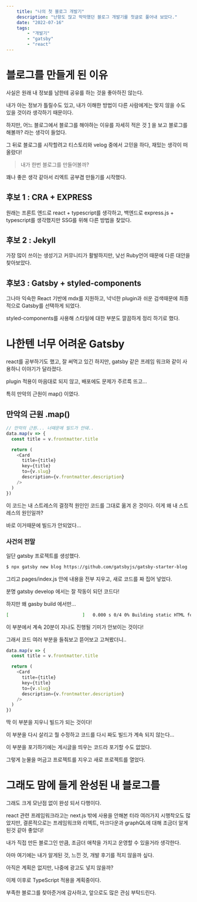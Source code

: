 ```yaml
---
    title: "나의 첫 블로그 개발기"
    description: "난항도 많고 막막했던 블로그 개발기를 첫글로 풀어내 보았다."
    date: "2022-07-16"
    tags:
        - "개발기"
        - "gatsby"
        - "react"
---
```


# 블로그를 만들게 된 이유

사실은 원래 내 정보를 남한테 공유를 하는 것을 좋아하진 않는다.

내가 아는 정보가 틀릴수도 있고,
내가 이해한 방법이 다른 사람에게는 맞지 않을 수도 있을 것이라 생각하기 때문이다.

하지만,
어느 블로그에서 블로그를 해야하는 이유를 자세히 적은 것 [1] 을 보고 블로그를 해볼까? 라는 생각이 들었다.

그 뒤로 블로그를 시작할려고 티스토리와 velog 중에서 고민을 하다, 재밌는 생각이 떠올랐다!

> 내가 한번 블로그를 만들어볼까?

꽤나 좋은 생각 같아서 리엑트 공부겸 만들기를 시작했다.

## 후보 1 : CRA + EXPRESS

원래는 프론트 엔드로 react + typescript를 생각하고,
백엔드로 express.js + typescript를 생각했지만 SSG를 위해 다른 방법을 찾았다.

## 후보 2 : Jekyll

가장 많이 쓰이는 생성기고 커뮤니티가 활발하지만,
낮선 Ruby언어 때문에 다른 대안을 찾아보았다.

## 후보3 : Gatsby + styled-components

그나마 익숙한 React 기반에 mdx를 지원하고,
넉넉한 plugin과 쉬운 검색때문에 최종적으로 Gatsby를 선택하게 되었다.

styled-components를 사용해 스타일에 대한 부분도 깔끔하게 정리 하기로 했다.

# 나한텐 너무 어려운 Gatsby

react를 공부하기도 했고, 잘 써먹고 있긴 하지만,
gatsby 같은 프레임 워크와 같이 사용하니 이야기가 달라졌다.

plugin 적용이 마음대로 되지 않고,
배포에도 문제가 주르륵 뜨고...

특히 만악의 근원이 map() 이였다.

## 만악의 근원 .map()

```js
// 만악의 근원... 너때문에 빌드가 안돼..
data.map(v => {
  const title = v.frontmatter.title

  return (
    <Card
      title={title}
      key={title}
      to={v.slug}
      description={v.frontmatter.description}
    />
  )
})
```

이 코드는 내 스트레스의 결정적 원인인 코드를 그대로 옮겨 온 것이다.
이게 왜 내 스트레스의 원인일까?

바로 이거때문에 빌드가 안되었다...

### 사건의 전말

일단 gatsby 프로젝트를 생성했다.

```bash
$ npx gatsby new blog https://github.com/gatsbyjs/gatsby-starter-blog
```

그리고 pages/index.js 안에 내용을 전부 지우고,
새로 코드를 짜 집어 넣었다.

분명 gatsby develop 에서는 잘 작동이 되던 코드다!

하지만 왜 gasby build 에서만...

```bash
[                            ]   0.000 s 0/4 0% Building static HTML for pages
```

이 부분에서 계속 20분이 지나도 진행될 기미가 안보이는 것이다!

그래서 코드 여러 부분을 들춰보고 뜯어보고 고쳐봤더니..

```js
data.map(v => {
  const title = v.frontmatter.title

  return (
    <Card
      title={title}
      key={title}
      to={v.slug}
      description={v.frontmatter.description}
    />
  )
})
```

딱 이 부분을 지우니 빌드가 되는 것이다!

이 부분을 다시 살리고 뭘 수정하고 코드를 다시 짜도 빌드가 계속 되지 않는다...

이 부분을 포기하기에는 게시글을 띄우는 코드라 포기할 수도 없었다.

그렇게 눈물을 머금고 프로젝트를 지우고 새로 프로젝트를 열었다.

# 그래도 맘에 들게 완성된 내 블로그를

그래도 크게 모난점 없이 완성 되서 다행이다.

react 관련 프레임워크라고는 next.js 밖에 사용을 안해본 터라 여러가지 시행착오도 많았지만,
결론적으로는 프레임워크와 리엑트, 마크다운과 graphQL에 대해 조금더 알게 된것 같아 좋았다!

내가 직접 만든 블로그인 만큼, 조금더 애착을 가지고 운영할 수 있을거라 생각한다.

아마 여기에는 내가 알게된 것, 느낀 것, 개발 후기를 적지 않을까 싶다.

아직은 계획은 없지만, 나중에 광고도 넣지 않을까?

이제 이후로 TypeScript 적용을 계획중이다.

부족한 블로그를 찾아준거에 감사하고,
앞으로도 많은 관심 부탁드린다.

[1]: https://taegon.kim/archives/7107
